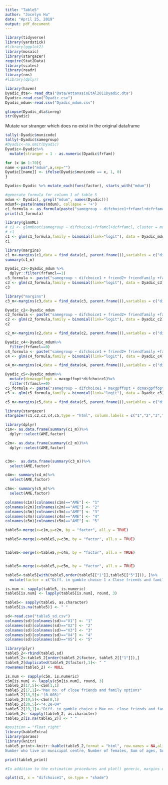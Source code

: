 ```yaml
---
title: "Table5"
author: "Jocelyn Hu"
date: "April 25, 2019"
output: pdf_document
---
```

```r
library(tidyverse)
library(yardstick)
#library(ggplot2)
library(mosaic)
library(stargazer)
require(Stat2Data)
library(scales)
library(readr)
library(rms)
#library(dplyr)
```

```r
library(haven)
Dyadic_dta<- read_dta("Data/AttanasioEtAl2011Dyadic.dta")
Dyadic<-read.csv("Dyadic.csv")
Dyadic_mdum<-read.csv("Dyadic_mdum.csv")
```

```r
glimpse(Dyadic_dta$inreg)
str(Dyadic)
```


Mutate var stranger which does no exist in the original dataframe 
```r
tally(~Dyadic$municode)
tally(~Dyadic$samegroup)
#Dyadic<-na.omit(Dyadic) 
Dyadic<-Dyadic%>%
  mutate(stranger = 1 - as.numeric(Dyadic$frfam))

```

```r

for (x in 1:70){
name <-paste("mdum",x,sep="")
Dyadic[[name]] <- ifelse(Dyadic$municode == x, 1, 0)
}
```

```r
Dyadic<-Dyadic %>% mutate_each(funs(factor), starts_with("mdum"))

```

<!-- ```{r} -->
<!-- pervar<-c("samegroup","friend2","friendfamily","stranger", "frfam","family2", "friend1", "family1", "frfamcl", "difurban", "diffemale","difmarried") -->
<!-- for (i in pervar) { -->
<!-- Dyadic[[i]] <- (as.numeric(Dyadic[[i]]))*100 -->
<!-- } -->

<!-- Dyadic[["sumtcons"]] <- (as.numeric(Dyadic[["sumtcons"]]))/1000 -->

<!-- Dyadic[["diftcons"]] <- (as.numeric(Dyadic[["diftcons"]]))/1000 -->
<!-- ``` -->

<!-- ```{r} -->
<!-- pervar<-c("samegroup","friend2","friendfamily","stranger", "frfam","family2", "friend1", "family1", "difurban","frfamcl", "diffemale","difmarried") -->

<!-- for (i in pervar) { -->
<!-- Dyadic[[i]] <- (as.numeric(Dyadic[[i]]))/100 -->
<!-- } -->

<!-- ``` -->

```r
#generate formula for column 1 of table 5
mdum <- Dyadic[, grepl("mdum", names(Dyadic))]
mdumf<-paste(names(mdum), collapse = '+')
c1_formula <- as.formula(paste("samegroup ~ difchoice1+frfamcl+dcfrfamcl"))
print(c1_formula)
```

```r
library(glmmML)
# c1 <- glmmboot(samegroup ~ difchoice1+frfamcl+dcfrfamcl, cluster = municode,family = binomial, data = Dyadic)
# c1
c1 <- glm(c1_formula,family = binomial(link="logit"), data = Dyadic_mdum)
c1
```

```r
library(margins)
c1_m<-margins(c1,data = find_data(c1, parent.frame()),variables = c("difchoice1","frfamcl","dcfrfamcl"),type = c("response","link"),vcov = stats::vcov(c1), vce = c("delta"), unit_ses = FALSE)
summary(c1_m)
```


```r

Dyadic_c3<-Dyadic_mdum %>%
  dplyr::filter(frfamcl==1)
c3_formula <- paste("samegroup ~ difchoice1 + friend2+ friendfamily +family2 +friend1 +difurban +diffemale+ difyage +difysch +difmarried +difcons+ difhhsize +difwin1+ sumchoice1 +sumurban+ sumfemale +sumyage+ sumysch +nummarried +sumcons+ sumhhsize +sumwin1+",mdumf)
c3 <- glm(c3_formula,family = binomial(link="logit"), data = Dyadic_c3)
c3
```

```r
library("margins")
c3_m<-margins(c3,data = find_data(c3, parent.frame()),variables = c("difchoice1","friend2","friendfamily","family2","friend1"),type = c("response","link"),vcov = stats::vcov(c3), vce = c("delta", "simulation", "bootstrap",  "none"), iterations = 50L, unit_ses = FALSE, eps = 1e-07)

```



```r
Dyadic_c2<-Dyadic_mdum
c2_formula <- paste("samegroup ~ difchoice1 + friend2+ friendfamily +family2 +friend1 +family1 + frfamcl + dcfrfamcl + difurban +diffemale+ difyage +difysch +difmarried +difcons+ difhhsize +difwin1+ sumchoice1 +sumurban+ sumfemale +sumyage+ sumysch +nummarried +sumcons+ sumhhsize +sumwin1+",mdumf)
c2 <- glm(c2_formula,family = binomial(link="logit"), data = Dyadic_c2)
c2
```

```r
c2_m<-margins(c2,data = find_data(c2, parent.frame()),variables = c("difchoice1","frfamcl","dcfrfamcl","friend2","friendfamily","family2","friend1","family1"),type = c("response","link"),vcov = stats::vcov(c2), vce = c("delta", "simulation", "bootstrap",  "none"), iterations = 50L, unit_ses = FALSE, eps = 1e-07)

```

```r
Dyadic_c4<-Dyadic_mdum%>%
  filter(frfamcl==0)
c4_formula <- paste("samegroup ~ difchoice1 + friend2+ friendfamily +family2 +friend1 +family1+difurban +diffemale+ difyage +difysch +difmarried +difcons+ difhhsize +difwin1+ sumchoice1 +sumurban+ sumfemale +sumyage+ sumysch +nummarried +sumcons+ sumhhsize +sumwin1+",mdumf)
c4 <- glm(c4_formula,family = binomial(link="logit"), data = Dyadic_c4)
```

```r

c4_m<-margins(c4,data = find_data(c4, parent.frame()),variables = c("difchoice1","friend2","friendfamily","family2","friend1","family1"),type = c("response","link"),vcov = stats::vcov(c4), vce = c("delta", "simulation", "bootstrap",  "none"), iterations = 50L, unit_ses = FALSE, eps = 1e-07)

```

```r
Dyadic_c5<-Dyadic_mdum%>%
  mutate(dcmaxgpffopt = maxgpffopt*difchoice1)%>%
  filter(frfamcl==0)
c5_formula <- paste("samegroup ~ difchoice1 + maxgpffopt + dcmaxgpffopt + difgpffopt + friend2+ family2 +friendfamily +friend1 +family1+difurban +diffemale+ difyage +difysch +difmarried +difcons+ difhhsize +difwin1+ sumchoice1 +sumurban+ sumfemale +sumyage+ sumysch +nummarried +sumcons+ sumhhsize +sumwin1+",mdumf)
c5 <- glm(c5_formula,family = binomial(link="logit"), data = Dyadic_c5)


```

```r
c5_m<-margins(c5,data = find_data(c5, parent.frame()),variables = c("difchoice1","maxgpffopt","dcmaxgpffopt","friend2","family2","friendfamily","friend1","family1"),type = c("response","link"),vcov = stats::vcov(c5), vce = c("delta", "simulation", "bootstrap",  "none"), iterations = 50L, unit_ses = FALSE, eps = 1e-07)

```



```r
library(stargazer)
stargazer(c1,c2,c3,c4,c5,type = "html", column.labels = c("1","2","3","4","5"), column.separate = NULL,dep.var.labels= "Same group",title=" Logit Regression of: Dyadic analysis of assortative mathcing on rosk attitudes Results",align=TRUE, out="table5_models.htm",omit.stat=c("LL","ser","f"),ci=FALSE, ci.level=0.90,no.space=TRUE)

```

```r
library(dplyr)
c1m<- as.data.frame(summary(c1_m))%>%
  dplyr::select(AME,factor)
```

```r
c2m<- as.data.frame(summary(c2_m))%>%
  dplyr::select(AME,factor)


c3m<-  as.data.frame(summary(c3_m))%>%
  select(AME,factor)

c4m<- summary(c4_m)%>%
  select(AME,factor)

c5m<- summary(c5_m)%>%
  select(AME,factor)

colnames(c1m)[colnames(c1m)=="AME"] <- "1"
colnames(c2m)[colnames(c2m)=="AME"] <- "2"
colnames(c3m)[colnames(c3m)=="AME"] <- "3"
colnames(c4m)[colnames(c4m)=="AME"] <- "4"
colnames(c5m)[colnames(c5m)=="AME"] <- "5" 
```

```r
table5<-merge(x=c1m,y=c2m, by = "factor", all.y = TRUE)

table5<-merge(x=table5,y=c3m, by = "factor", all.x = TRUE)


table5<-merge(x=table5,y=c4m, by = "factor", all.x = TRUE)


table5<-merge(x=table5,y=c5m, by = "factor", all.x = TRUE)
```


```r
table5<-table5[with(table5,order(table5[["1"]],table5[["5"]])), ]%>%
  mutate(factor = c("Diff. in gamble choice 1 x Close friends and family","Difference in gamble choice (round 1)","Close friends and family","One recognised kinship","Both recognised kinship","One recognised friendship, other kinship","One recognised friendship","Both recognised friendship"))

```

```r
is.num <- sapply(table5, is.numeric)
table5[is.num] <- lapply(table5[is.num], round, 3)
```

```r
table5<- sapply(table5, as.character)
table5[is.na(table5)] <- " "

```

```r
sd<-read.csv("table5_sd.csv")
colnames(sd)[colnames(sd)=="X1"] <- "1"
colnames(sd)[colnames(sd)=="X2"] <- "2"
colnames(sd)[colnames(sd)=="X3"] <- "3"
colnames(sd)[colnames(sd)=="X4"] <- "4"
colnames(sd)[colnames(sd)=="X5"] <- "5" 


```

```r
library(plyr)
table5_2<-rbind(table5,sd)
table5_2<-table5_2[order(table5_2$factor, table5_2[["1"]]),]
table5_2[duplicated(table5_2$factor),1]<- " "
rownames(table5_2) <- NULL
```

```r
is.num <- sapply(c5m, is.numeric)
c5m[is.num] <- lapply(c5m[is.num], round, 3)
table5_2[17,5]<-c5m[1,1]
table5_2[17,1]<-"Max no. of close friends and family options"
table5_2[18,5]<-"(0.003)"
table5_2[19,5]<-c5m[8,1]
table5_2[20,5]<-"4.2e-04"
table5_2[19,1]<-"Diff. in gamble choice x Max no. close friends and family options "
table5_2<- sapply(table5_2, as.character)
table5_2[is.na(table5_2)] <- " "
```



```r
#position = "float_right" 
library(kableExtra)
library(params)
library(knitr)
table5_print<-knitr::kable(table5_2,format = "html", row.names = NA,align = 'c',escape = F,booktabs = T, col.names = c("","1","2","3","4","5"))%>%add_header_above(c(" " = 1, "All dyads" = 2,"Close friends and family" = 1, "Other dyads" = 2))%>%  kable_styling(bootstrap_options = c("striped"), full_width = F, font_size = 16)%>%add_header_above(c("Table 5: Dyadic analysis of assortative matching on risk attitudes"=6))%>% add_footnote("Notes: Marginal effects reported. Corresponding standard errors (in parentheses) adjusted to account for non-independence within municipalities by clustering; *** - sig. at 1% level; ** - sig. at 5% level; * - sig. at 10% level. # - 4 additional municipalities were dropped from this regression because, in one, all of the dyads joined the same group and, in three, none of the dyads joined the same group; ## - Controls included: One lives in municipal centre, one not, Different genders, Difference in age, Difference in years of schooling, Difference in marital status, Difference in log household consumption, Difference in household size, Difference in round 1 winnings, Sum of gamble choices,
Number who live in municipal centre, Number of females, Sum of ages, Sum of years of schooling, Number who are married (not to each other), Sum log household consumption, Sum of household sizes, Sum of round 1 winnings.", notation="alphabet")

print(table5_print)

```





```r
#In addition to the estimation procedures and plot() generic, margins offers several plotting methods for model objects. First, there is a new generic cplot() that displays predictions or marginal effects (from an "lm" or "glm" model) of a variable conditional across values of third variable (or itself). For example, here is a graph of predicted probabilities from a logit model:

cplot(c1, x = "difchoice1", se.type = "shade")
```
